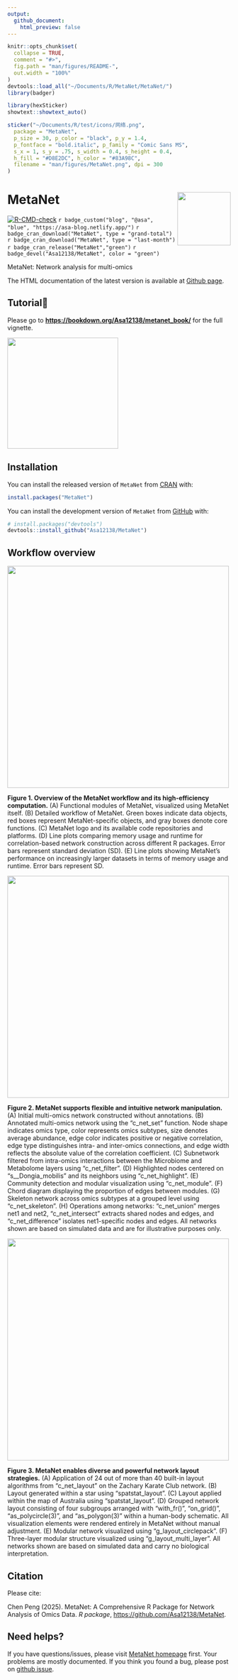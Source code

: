 ```yaml
---
output:
  github_document:
    html_preview: false
---
```


<!-- README.md is generated from README.Rmd. Please edit that file -->

```r
knitr::opts_chunk$set(
  collapse = TRUE,
  comment = "#>",
  fig.path = "man/figures/README-",
  out.width = "100%"
)
devtools::load_all("~/Documents/R/MetaNet/MetaNet/")
library(badger)
```

```r
library(hexSticker)
showtext::showtext_auto()

sticker("~/Documents/R/test/icons/网络.png",
  package = "MetaNet",
  p_size = 30, p_color = "black", p_y = 1.4,
  p_fontface = "bold.italic", p_family = "Comic Sans MS",
  s_x = 1, s_y = .75, s_width = 0.4, s_height = 0.4,
  h_fill = "#D8E2DC", h_color = "#83A98C",
  filename = "man/figures/MetaNet.png", dpi = 300
)
```

# MetaNet <img src="man/figures/MetaNet.png" align="right" width="120" />

<!-- badges: start -->
[![R-CMD-check](https://github.com/Asa12138/MetaNet/actions/workflows/R-CMD-check.yaml/badge.svg)](https://github.com/Asa12138/MetaNet/actions/workflows/R-CMD-check.yaml)
`r badge_custom("blog", "@asa", "blue", "https://asa-blog.netlify.app/")`
`r badge_cran_download("MetaNet", type = "grand-total")`
`r badge_cran_download("MetaNet", type = "last-month")`
`r badge_cran_release("MetaNet","green")`
`r badge_devel("Asa12138/MetaNet", color = "green")`
<!-- badges: end -->

MetaNet: Network analysis for multi-omics 

The HTML documentation of the latest version is available at [Github page](https://asa12138.github.io/MetaNet/).


## Tutorial📖

Please go to **<https://bookdown.org/Asa12138/metanet_book/>** for the full vignette.

<img src="man/figures/cover1.jpeg" width="250" />

## Installation

You can install the released version of `MetaNet` from [CRAN](https://CRAN.R-project.org) with:

``` r
install.packages("MetaNet")
```

You can install the development version of `MetaNet` from [GitHub](https://github.com/) with:

``` r
# install.packages("devtools")
devtools::install_github("Asa12138/MetaNet")
```

## Workflow overview

<img src="man/figures/fig1.jpeg"  width="500" />

**Figure 1. Overview of the MetaNet workflow and its high-efficiency computation.**
(A) Functional modules of MetaNet, visualized using MetaNet itself.
(B) Detailed workflow of MetaNet. Green boxes indicate data objects, red boxes represent MetaNet-specific objects, and gray boxes denote core functions.
(C) MetaNet logo and its available code repositories and platforms.
(D) Line plots comparing memory usage and runtime for correlation-based network construction across different R packages. Error bars represent standard deviation (SD).
(E) Line plots showing MetaNet’s performance on increasingly larger datasets in terms of memory usage and runtime. Error bars represent SD.

<img src="man/figures/fig2.jpeg"  width="500" />

**Figure 2. MetaNet supports flexible and intuitive network manipulation.**
(A) Initial multi-omics network constructed without annotations.
(B) Annotated multi-omics network using the "c_net_set" function. Node shape indicates omics type, color represents omics subtypes, size denotes average abundance, edge color indicates positive or negative correlation, edge type distinguishes intra- and inter-omics connections, and edge width reflects the absolute value of the correlation coefficient.
(C) Subnetwork filtered from intra-omics interactions between the Microbiome and Metabolome layers using "c_net_filter".
(D) Highlighted nodes centered on "s__Dongia_mobilis" and its neighbors using "c_net_highlight".
(E) Community detection and modular visualization using "c_net_module".
(F) Chord diagram displaying the proportion of edges between modules.
(G) Skeleton network across omics subtypes at a grouped level using "c_net_skeleton".
(H) Operations among networks: "c_net_union" merges net1 and net2, "c_net_intersect" extracts shared nodes and edges, and "c_net_difference" isolates net1-specific nodes and edges. All networks shown are based on simulated data and are for illustrative purposes only.

<img src="man/figures/fig3.jpeg"  width="500" />

**Figure 3. MetaNet enables diverse and powerful network layout strategies.**
(A) Application of 24 out of more than 40 built-in layout algorithms from "c_net_layout" on the Zachary Karate Club network.
(B) Layout generated within a star using "spatstat_layout".
(C) Layout applied within the map of Australia using "spatstat_layout".
(D) Grouped network layout consisting of four subgroups arranged with "with_fr()", "on_grid()", "as_polycircle(3)", and "as_polygon(3)" within a human-body schematic. All visualization elements were rendered entirely in MetaNet without manual adjustment.
(E) Modular network visualized using "g_layout_circlepack".
(F) Three-layer modular structure visualized using "g_layout_multi_layer". All networks shown are based on simulated data and carry no biological interpretation.

## Citation

Please cite:

Chen Peng (2025). MetaNet: A Comprehensive R Package for Network Analysis of Omics Data. _R package_, <https://github.com/Asa12138/MetaNet>.

## Need helps?

If you have questions/issues, please visit [MetaNet homepage](https://github.com/Asa12138/MetaNet) first. Your problems are mostly documented. If you think you found a bug, please post on [github issue](https://github.com/Asa12138/MetaNet/issues).

